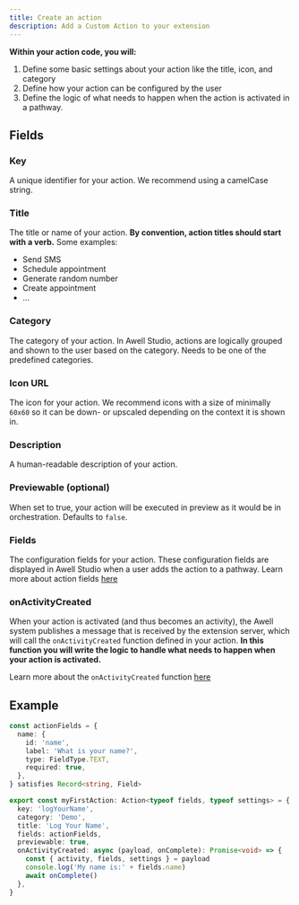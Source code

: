 ```yaml
---
title: Create an action
description: Add a Custom Action to your extension
---
```


**Within your action code, you will:**

1. Define some basic settings about your action like the title, icon, and category
2. Define how your action can be configured by the user
3. Define the logic of what needs to happen when the action is activated in a pathway.

## Fields

### Key

A unique identifier for your action. We recommend using a camelCase string.

### Title

The title or name of your action. **By convention, action titles should start with a verb.** Some examples:

- Send SMS
- Schedule appointment
- Generate random number
- Create appointment
- ...

### Category

The category of your action. In Awell Studio, actions are logically grouped and shown to the user based on the category. Needs to be one of the predefined categories.

### Icon URL

The icon for your action. We recommend icons with a size of minimally `60x60` so it can be down- or upscaled depending on the context it is shown in.

### Description

A human-readable description of your action.

### Previewable (optional)

When set to true, your action will be executed in preview as it would be in orchestration. Defaults to `false`.

### Fields

The configuration fields for your action. These configuration fields are displayed in Awell Studio when a user adds the action to a pathway. Learn more about action fields [here](/awell-extensions/docs/custom-actions/development/action-fields)

### onActivityCreated

When your action is activated (and thus becomes an activity), the Awell system publishes a message that is received by the extension server, which will call the `onActivityCreated` function defined in your action. **In this function you will write the logic to handle what needs to happen when your action is activated.**

Learn more about the `onActivityCreated` function [here](/awell-extensions/docs/custom-actions/development/on-activity-created)

## Example

```typescript
const actionFields = {
  name: {
    id: 'name',
    label: 'What is your name?',
    type: FieldType.TEXT,
    required: true,
  },
} satisfies Record<string, Field>

export const myFirstAction: Action<typeof fields, typeof settings> = {
  key: 'logYourName',
  category: 'Demo',
  title: 'Log Your Name',
  fields: actionFields,
  previewable: true,
  onActivityCreated: async (payload, onComplete): Promise<void> => {
    const { activity, fields, settings } = payload
    console.log('My name is:' + fields.name)
    await onComplete()
  },
}
```
